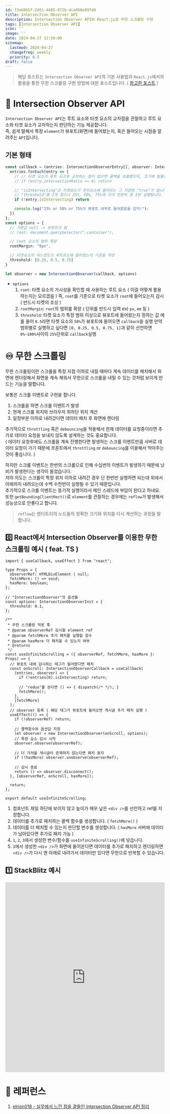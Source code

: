 ```yaml
---
id: f3ab965f-2d51-4485-872b-dca458e99fd4
title: Intersection Observer API
description: Intersection Observer API와 React.js로 무한 스크롤링 구현
tags: [Intersection Observer API]
icon: ''
image: ''
date: 2024-04-27 12:50:00
sitemap:
  lastmod: 2024-04-27
  changefreq: weekly
  priority: 0.5
draft: false
---
```


> 해당 포스트는 `Intersection Observer API`의 기본 사용법과 `React.js`에서의 활용을 통한 무한 스크롤링 구현 방법에 대한 포스트입니다. ( [참고한 포스트](https://velog.io/@elrion018/%EC%8B%A4%EB%AC%B4%EC%97%90%EC%84%9C-%EB%8A%90%EB%82%80-%EC%A0%90%EC%9D%84-%EA%B3%81%EB%93%A4%EC%9D%B8-Intersection-Observer-API-%EC%A0%95%EB%A6%AC) )

# 🔬 Intersection Observer API
`Intersection Observer API`는 루트 요소와 타겟 요소의 교차점을 관찰하고 루트 요소와 타겟 요소가 교차하는지 판단하는 기능 제공합니다.<br />
즉, 쉽게 말해서 특정 `element`가 뷰포트(화면)에 들어왔는지, 혹은 들어오는 시점을 알려주는 `API`입니다.<br />

## 기본 형태
```ts showLineNumbers
const callback = (entries: IntersectionObserverEntry[], observer: IntersectionObserver) => {
  entries.forEach(entry => {
    // // 타겟 요소가 루트 요소와 교차하는 점이 없으면 콜백을 호출했으되, 조기에 탈출한다.
    // if (entry.intersectionRatio <= 0) return

    // "isIntersecting"은 타켓요소가 루트요소에 들어오는 그 지점에 "true"가 됩니다.
    // "threshold"를 3개 줬으니 25%, 50%, 75%에 각각 한번씩 총 3번 실행됩니다.
    if (!entry.isIntersecting) return

    console.log("25% or 50% or 75%가 뷰포트 내부로 들어왔음을 감지!");
  })
};
const options = {
  // 기본값 null -> 뷰포트가 됨
  // root: document.querySelector(".container"),

  // root 요소의 범위 확장
  rootMargin: "0px",

  // 타겟요소의 어느정도가 루트요소에 들어왔는지 기준을 작성
  threshold: [0.25, 0.5, 0.75]
}

let observer = new IntersectionObserver(callback, options)

```
+ `options`
  1. `root`: 타켓 요소의 가시성을 확인할 때 사용하는 루트 요소 ( 이걸 어떻게 활용하는지는 모르겠음 )
            즉, `root`를 기준으로 타켓 요소가 `root`에 들어오는지 감시 ( 반드시 타켓의 조상 )
  2. `rootMargin`: `root`의 범위를 확장 ( 단위를 반드시 입력 ex) `px`, `em` 등 )
  3. `threshold`: 타켓 요소가 특정 범위 이상으로 뷰포트에 들어왔는지 정하는 값
            예를 들어 `0.5`라면 타켓 요소의 `50%`가 뷰포트에 들어오면 `callback`을 실행
            만약 범위별로 실행하고 싶다면 `[0, 0.25, 0.5, 0.75, 1]`과 같이 선언하면 `0%~100%`사이의 `25%`단위로 `callback`실행

# ♾️ 무한 스크롤링
무한 스크롤링이란 스크롤을 특정 지점 이하로 내릴 때마다 계속 데이터를 패치해서 화면에 렌더링해서 화면을 계속 채워서 무한으로 스크롤을 내릴 수 있는 것처럼 보이게 만드는 기능을 말합니다.<br />

보통은 스크롤 이벤트로 구현을 합니다.<br />
1. 스크롤을 하면 스크롤 이벤트가 발생
2. 현재 스크롤 위치와 브라우저 최하단 위치 계산
3. 일정부분 이하로 내려갔다면 데이터 패치 후 화면에 렌더링

추가적으로 `throttling` 혹은 `debouncing`을 적용해서 현재 데이터를 요청중이라면 추가로 데이터 요청을 보내지 않도록 설계하는 것도 중요합니다.<br />
( 데이터 요청후에도 스크롤을 계속 진행한다면 발생하는 스크롤 이벤트만큼 서버로 데이터 요청이 가기 때문에 프론트에서 `throttling` or `debouncing`를 이용해서 막아주는 것이 좋습니다. )<br />

하지만 스크롤 이벤트는 한번의 스크롤으로 인해 수십번의 이벤트가 발생하기 때문에 낭비가 발생한다는 생각이 들었습니다.<br />
저의 의도는 스크롤이 특정 위치 이하로 내려간 경우 단 한번만 실행하면 되는데 위에서 아래까지 내려오는데 수백 수천번이 실행될 수 있기 때문입니다.<br />
추가적으로 스크롤 이벤트는 동기적 실행이라서 메인 스레드에 부담이 된다고 하네요.<br />
또한 `getBoundingClientRect()`로 `element`를 관찰하는 경우에는 `reflow`가 발생해서 성능상으로 안좋다고 합니다.<br />

> `reflow`는 렌더트리의 노드들의 정확한 크기와 위치를 다시 계산하는 과정을 말합니다.

## 0️⃣ React에서 Intersection Observer를 이용한 무한 스크롤링 예시 ( feat. TS )
```tsx showLineNumbers
import { useCallback, useEffect } from "react";

type Props = {
  observerRef: HTMLDivElement | null;
  fetchMore: () => void;
  hasMore: boolean;
};

// "IntersectionObserver"의 옵션들
const options: IntersectionObserverInit = {
  threshold: 0.1,
};

/**
 * 무한 스크롤링 적용 훅
 * @param observerRef 감시할 element ref
 * @param fetchMore 추가 패치를 실행할 함수
 * @param hasMore 더 패치할 수 있는지 여부
 * @returns
 */
const useInfiniteScrolling = ({ observerRef, fetchMore, hasMore }: Props) => {
  // 뷰포트 내에 감시하는 태그가 들어왔다면 패치
  const onScroll: IntersectionObserverCallback = useCallback(
    (entries, observer) => {
      if (!entries[0].isIntersecting) return;

      // "redux"를 쓴다면 () => { dispatch(/* */); }
      fetchMore();
    },
    [fetchMore]
  );
  // observer 등록 ( 해당 태그가 뷰포트에 들어오면 게시글 추가 패치 실행 )
  useEffect(() => {
    if (!observerRef) return;

    // 콜백함수와 옵션값 지정
    let observer = new IntersectionObserver(onScroll, options);
    // 특정 요소 감시 시작
    observer.observe(observerRef);

    // 더 가져올 게시글이 존재하지 않는다면 패치 중지
    if (!hasMore) observer.unobserve(observerRef);

    // 감시 종료
    return () => observer.disconnect();
  }, [observerRef, onScroll, hasMore]);

  return;
};

export default useInfiniteScrolling;
```

1. 컴포넌트 제일 하단에 보이지 않고 높이가 매우 낲은 `<div />`를 선언하고 ref를 지정합니다.
2. 데이터를 추가로 패치하는 콜백 함수를 생성합니다. ( `fetchMore()` )
3. 데이터를 더 패치할 수 있는지 판단할 변수를 생성합니다. ( `hasMore` 서버에 데이터가 남아있다면 추가로 패치 가능 )
4. `1`, `2`, `3`에서 생성한 변수/함수를 `useInfiniteScrolling()`에 넣습니다.
5. `1`에서 생성한 `<div />`가 화면에 들어온다면 데이터를 추가로 패치하고 렌더링하면 `<div />`가 다시 맨 아래로 내려가서 데이터만 있다면 무한으로 반복할 수 있습니다.

## 1️⃣ StackBlitz 예시

<iframe height="600" width="100%" scrolling="no" title="Intersection Observer" src="https://stackblitz.com/edit/react-ts-mpggtg?ctl=1&embed=1&file=src/components/App.tsx" frameborder="no" loading="lazy" allowtransparency="true" allowfullscreen="true"></iframe>

# 📮 레퍼런스
1. [elrion018 - 실무에서 느낀 점을 곁들인 Intersection Observer API 정리](https://velog.io/@elrion018/%EC%8B%A4%EB%AC%B4%EC%97%90%EC%84%9C-%EB%8A%90%EB%82%80-%EC%A0%90%EC%9D%84-%EA%B3%81%EB%93%A4%EC%9D%B8-Intersection-Observer-API-%EC%A0%95%EB%A6%AC)